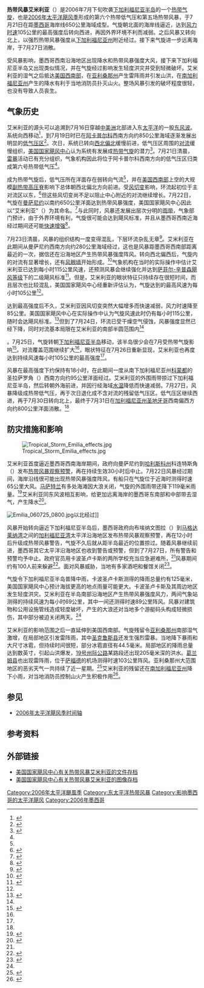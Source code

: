 {{noteTA
|G1 = USState
}}
{{Infobox Hurricane
| Name = 热带风暴艾米利亚
| Type = 热带风暴
| Year = 2006
| Basin = EPac
| Formed = 2006年7月21日
| Dissipated = 2006年7月28日
| 1-min winds = 55
| Pressure = 990
| Image location = TS Emilia 2006.jpg
| Image name = 接近最高强度的热带风暴艾米利亚
| Damages = 很少
| Fatalities = 无报道
| Areas = [[墨西哥|墨西哥]]西部和西南部、[[下加利福尼亚半岛|下加利福尼亚半岛]]、[[美国西南部|美国西南部]]
| Hurricane season = [[2006年太平洋飓风季|2006年太平洋飓风季]]
}}

'''热带风暴艾米利亚'''（{{lang-en|Tropical Storm Emilia}}）是2006年7月下旬吹袭[[下加利福尼亚半岛|下加利福尼亚半岛]]的一个[[热带气旋|热带气旋]]，也是[[2006年太平洋飓风季|2006年太平洋飓风季]]形成的第六个热带低气压和第五场热带风暴，于7月21日在距[[墨西哥|墨西哥]]海岸线650公里海域成型。气旋朝北面的海岸线逼近，达到[[最大持续风速|风力时速]]105公里的最高强度后转向西进，再因外界环境不利而减弱。之后风暴又转向北上，以强烈热带风暴强度从[[下加利福尼亚州|下加利福尼亚州]]附近经过。接下来气旋进一步远离海岸，于7月27日消散。

受风暴影响，墨西哥西南沿海地区出现降水和热带风暴强度大风，接下来下加利福尼亚半岛又出现类似情况，并在气旋经过影响发生轻度洪灾并受到轻微破坏。艾米利亚的湿气之后抵达[[美国西南部|美国西南部]]，在[[亚利桑那州|亚利桑那州]]产生雷阵雨并引发山洪，在[[南加利福尼亚州|南加利福尼亚州]]产生的降水有利于当地消防员扑灭山火。整场风暴引发的破坏程度很轻，也没有导致人员丧生。

== 气象历史 ==
{{storm path|Emilia 2006 track.png}}
艾米利亚的源头可以追溯到7月16日穿越[[中美洲|中美洲]]北部进入东[[太平洋|太平洋]]的一股[[东风波|东风波]]。系统向西移动<ref name="tcr">{{cite report | author = Stacy R. Stewart | date = 2006-12-11 | title = Tropical Storm Emilia Tropical Cyclone Report | publisher = [[美国国家海洋和大气管理局|National Oceanic and Atmospheric Administration]] | work = [[国家飓风中心|National Hurricane Center]] | accessdate = 2016-07-21 | url = http://www.nhc.noaa.gov/data/tcr/EP062006_Emilia.pdf | archiveurl = https://web.archive.org/web/20151002014354/http://www.nhc.noaa.gov/data/tcr/EP062006_Emilia.pdf | deadurl = no | format = [[便携式文档格式|PDF]] | location = [[迈阿密|Miami]], [[佛罗里达州|Florida]] | archivedate = 2015-10-02 }}</ref>，到7月19日时已在[[阿卡普尔科|阿卡普尔科]]西南方向约850公里海域逐渐发展出明显的[[低气压|低气压区]]<ref>{{cite report | author1 = Brown | author2 = Stewart | date = 2006-07-19 | title = Tropical Weather Outlook | publisher = National Oceanic and Atmospheric Administration | work = National Hurricane Center | accessdate = 2016-07-21 | location = Miami, Florida | url = http://www.nhc.noaa.gov/archive/text/TWOEP/2006/TWOEP.200607191612.txt | archivedate = 2016-07-21 | archiveurl = https://web.archive.org/web/20160721133019/http://www.nhc.noaa.gov/archive/text/TWOEP/2006/TWOEP.200607191612.txt | deadurl = no | format = [[文本文件|TXT]] }}</ref>。次日，系统已转向[[罗盘方位|西北偏北]]缓慢前进，低气压区周围的[[对流|对流]]缓慢组织，[[国家飓风中心|美国国家飓风中心]]认为系统有发展成[[热带气旋|热带气旋]]的潜力<ref>{{cite report | author1 = Mainelli | author2 = Beven | date = 2006-07-20 | title = Tropical Weather Outlook | publisher = National Oceanic and Atmospheric Administration | work = National Hurricane Center | accessdate = 2016-07-21 | url = http://www.nhc.noaa.gov/archive/text/TWOEP/2006/TWOEP.200607200428.txt | archivedate = 2016-07-21 | deadurl = no | location = Miami, Florida | format = TXT | archiveurl = https://web.archive.org/web/20160721133419/http://www.nhc.noaa.gov/archive/text/TWOEP/2006/TWOEP.200607200428.txt }}</ref>。7月21日清晨，[[雷暴|雷暴]]活动已有充分组织，气象机构因此将位于阿卡普尔科西南方向的低气压区归类成第六{{lang|en|E}}号热带低气压<ref name="tcr" />。

成为热带气旋后，低气压所在洋面存在弱转向气流<ref name="disc1" />，并在[[美国西南部|美国西南部]]上空的大规模[[副热带高压脊|副热带高压脊]]影响下总体朝西北偏北方向前进。受[[风切变|风切变]]影响，环流起初位于主对流区以东，<ref name="disc1">{{cite report | author = Avila | date = 2006-07-21 | title = Tropical Depression Six-E Discussion Three | publisher = National Oceanic and Atmospheric Administration | work = National Hurricane Center | accessdate = 2016-07-21 | deadurl = no | archiveurl = https://web.archive.org/web/20160303181307/http://www.nhc.noaa.gov/archive/2006/ep06/ep062006.discus.001.shtml | url = http://www.nhc.noaa.gov/archive/2006/ep06/ep062006.discus.001.shtml? | archivedate = 2016-03-03 | location = Miami, Florida }}</ref>但这些风切变尚不足以阻止中心附近的对流继续增长。7月22日，气旋在[[曼萨尼约|曼萨尼约]]以南约650公里洋面达到热带风暴强度，美国国家飓风中心因此以“艾米利亚”（{{lang|en|Emilia}}）为其命名。<ref>{{cite report | author = Avila | date = 2006-07-22 | title = Tropical Storm Emilia Discussion Four | publisher = National Oceanic and Atmospheric Administration | location = Miami, Florida | work = National Hurricane Center | accessdate = 2016-07-21 | archiveurl = https://web.archive.org/web/20160303175618/http://www.nhc.noaa.gov/archive/2006/ep06/ep062006.discus.004.shtml | url = http://www.nhc.noaa.gov/archive/2006/ep06/ep062006.discus.004.shtml? | archivedate = 2016-03-03 | deadurl = no }}</ref>与此同时，风暴还发展出层次分明的[[雨带|雨带]]，气象部门预计，由于外界环境有利，气旋很可能会达到飓风标准，并且从墨西哥西南近海经过期间还可能[[快速增强|快速增强]]<ref>{{cite report | author = Stewart | date = 2006-07-22 | title = Tropical Storm Emilia Discussion Six | publisher = National Oceanic and Atmospheric Administration | location = Miami, Florida | work = National Hurricane Center | url = http://www.nhc.noaa.gov/archive/2006/ep06/ep062006.discus.006.shtml? | archiveurl = https://web.archive.org/web/20160303165125/http://www.nhc.noaa.gov/archive/2006/ep06/ep062006.discus.006.shtml | deadurl = no | accessdate = 2016-07-21 | archivedate = 2016-03-03 }}</ref>。

7月23日清晨，风暴的组织结构一度变得混乱，下层环流杂乱无章<ref>{{cite report | author = Pasch | date = 2006-07-22 | title = Tropical Storm Emilia Discussion Eight | publisher = National Oceanic and Atmospheric Administration | location = Miami, Florida | work = National Hurricane Center | archiveurl = https://web.archive.org/web/20151002120404/http://www.nhc.noaa.gov/archive/2006/ep06/ep062006.discus.008.shtml | deadurl = no | archivedate = 2015-10-02 | accessdate = 2016-07-21 | url = http://www.nhc.noaa.gov/archive/2006/ep06/ep062006.discus.008.shtml? }}</ref>。艾米利亚在此期间从曼萨尼约西南方向约280公里海域经过，这也是风暴距墨西哥西南部距离最近的一次，据信还在沿海地区产生热带风暴强度阵风。转向西北偏西后，气旋内的对流有显著增长，还有[[风眼|风眼墙]]开始形成。<ref>{{cite report | author = Stewart | date = 2006-07-22 | title = Tropical Storm Emilia Discussion Nine | publisher = National Oceanic and Atmospheric Administration | location = Miami, Florida | work = National Hurricane Center | accessdate = 2016-07-21 | url = http://www.nhc.noaa.gov/archive/2006/ep06/ep062006.discus.009.shtml? | archivedate = 2016-03-06 | deadurl = no | archiveurl = https://web.archive.org/web/20160306132747/http://www.nhc.noaa.gov/archive/2006/ep06/ep062006.discus.009.shtml }}</ref>气象机构在当时的实际操作中估计艾米利亚已达到每小时115公里风速，还预测风暴会继续强化并达到[[萨菲尔-辛普森飓风等级|萨菲尔-辛普森飓风等级]]下的二级飓风标准<ref>{{cite report | author = Stewart | date = 2006-07-22 | title = Tropical Storm Emilia Discussion Ten | publisher = National Oceanic and Atmospheric Administration | location = Miami, Florida | work = National Hurricane Center | accessdate = 2016-07-21 | url = http://www.nhc.noaa.gov/archive/2006/ep06/ep062006.discus.010.shtml? | archivedate = 2016-03-03 | deadurl = no | archiveurl = https://web.archive.org/web/20160303203425/http://www.nhc.noaa.gov/archive/2006/ep06/ep062006.discus.010.shtml }}</ref>。但是，艾米利亚的眼状特征只持续存在很短时间，而且层次也比较混乱，美国国家飓风中心经重新评估认为，气旋达到的最高风速为每小时105公里<ref name="tcr" />。

达到最高强度后不久，艾米利亚因风切变突然大幅增多而快速减弱，风力时速降至85公里。美国国家飓风中心在实际操作中认为气旋风速此时仍有每小时115公里，随时会达飓风标准。<ref>{{cite report | author1 = Rhome | author2 = Pasch | date = 2006-07-24 | title = Tropical Storm Emilia Discussion Twelve | publisher = National Oceanic and Atmospheric Administration | location = Miami, Florida | work = National Hurricane Center | accessdate = 2016-07-21 | archiveurl = https://web.archive.org/web/20160307161043/http://www.nhc.noaa.gov/archive/2006/ep06/ep062006.discus.012.shtml | url = http://www.nhc.noaa.gov/archive/2006/ep06/ep062006.discus.012.shtml? | archivedate = 2016-03-07 | deadurl = no }}</ref>但到了7月24日，环流已受干燥空气侵蚀，风暴强度显然已经下降，同时对流基本局限在艾米利亚的南部半圆范围内<ref name="Rhome/Pasch">{{cite report | author1 = Rhome | author2 = Pasch | date = 2006-07-24 | title = Tropical Storm Emilia Discussion Twelve | publisher = National Oceanic and Atmospheric Administration | location = Miami, Florida | archiveurl = https://web.archive.org/web/20160303191235/http://www.nhc.noaa.gov/archive/2006/ep06/ep062006.discus.014.shtml | work = National Hurricane Center | url = http://www.nhc.noaa.gov/archive/2006/ep06/ep062006.discus.014.shtml? | deadurl = no | accessdate = 2016-07-21 | archivedate = 2016-03-03 }}</ref>。7月25日，气旋转朝[[下加利福尼亚半岛|下加利福尼亚半岛]]移动，该半岛很少会在7月受热带气旋影响<ref>{{cite report | author1 = Blake | author2 = Franklin | date = 2006-07-21 | title = Tropical Depression Six-E Discussion Three | publisher = National Oceanic and Atmospheric Administration | location = Miami, Florida | work = National Hurricane Center | accessdate = 2016-07-21 | url = http://www.nhc.noaa.gov/archive/2006/ep06/ep062006.discus.003.shtml? | archivedate = 2016-03-03 | archiveurl = https://web.archive.org/web/20160303175502/http://www.nhc.noaa.gov/archive/2006/ep06/ep062006.discus.003.shtml | deadurl = no }}</ref>。对流覆盖范围继续扩大<ref name="Rhome/Pasch" />，眼状特征在7月26日重新显现，艾米利亚也再度达到持续风速每小时105公里的最高强度<ref name="tcr" />。

风暴在最高强度下约保持有18小时，在此期间一度从南下加利福尼亚州[[科蒙都|科蒙都]]的圣拉萨罗角（{{lang|en|Cabo San Lazaro}}）西南方向约95公里洋面经过。艾米利亚的外围雨带掠过下加利福尼亚半岛，然后转朝外海前进，并因行经海域[[海面温度|水温]]降低而快速减弱。7月27日，风暴降级成热带低气压，再于次日退化成不含对流的残留低气压区。低气压区继续西进，再于7月30日转向北上，最终于7月31日在[[加利福尼亚州|加利福尼亚州]][[圣地亚哥_(加利福尼亚州)|圣地牙哥]]西南偏西方向约800公里洋面消散。<ref name="tcr" />

== 防灾措施和影响 ==
[[File:Tropical_Storm_Emilia_effects.jpg|left]]

艾米利亚首度逼近墨西哥西南海岸期间，政府向曼萨尼约到[[哈利斯科州|哈利斯科州]]科连特斯角（{{lang|en|Cabo Corrientes}}）发布[[热带气旋警告|热带风暴观察预警]]，再在持续生效30小时后中止。7月22日风暴经过期间，海岸沿线很可能出现热带风暴强度阵风，有船只在气旋位于近海时测得时速65公里大风。[[马萨特兰|马萨特兰]]有多处海滩因大浪关闭，气旋的外围雨带还降下119毫米雨量。<ref name="efe727">{{cite news | author = EFE | date = 2006-07-27 | title = 'Emilia' se convierte en depresión tropical alejada costas México}}</ref>艾米利亚同东风波相互影响，给更加远离海岸的墨西哥东南部和中部带去湿气，产生降水<ref>{{cite news | author = El Universal | date = 2006-07-23 | title = Provocará la tormenta tropical Emilia más lluvias en el país | accessdate = 2016-07-21 | url = http://archivo.eluniversal.com.mx/notas/364103.html | archivedate = 2016-03-05 | deadurl = no | archiveurl = https://web.archive.org/web/20160305012445/http://archivo.eluniversal.com.mx/notas/364103.html }}</ref>。

[[File:Emilia_060725_0800.jpg|right]]以北经过]]

风暴开始转向逼近下加利福尼亚半岛后，墨西哥政府向布埃纳文图拉（{{lang|en|Buena Vista}}）到[[马格达莱纳湾|马格达莱纳湾]]之间的[[加利福尼亚湾|加利福尼亚湾]]太平洋沿海地区发布热带风暴观察预警，再在12小时后升级成热带风暴警告，气旋不久后就从距半岛最近的位置掠过。随着风暴继续前进，墨西哥其它太平洋沿海地区也收到警告或预警，但到了7月27日，所有警告和预警均予中止。政府官员用卡波圣卢卡斯的两所学校充当应急避难所，<ref name="ap726" />风暴期间约有100人前来躲避<ref>{{cite news | agency = [[美联社|Associated Press]] | date = 2006-07-25 | title = Tropical Storm Emilia dumps rain on southern Baja California peninsula}}</ref>。面对风暴威胁，当地有多家酒吧和餐馆关闭<ref name="ap726">{{cite news | agency = Associated Press | date = 2006-07-26 | title = Tormenta tropical Emilia causa lluvia al norte de México}}</ref>。

气旋令下加利福尼亚半岛普降中雨，卡波圣卢卡斯测得的降雨总量约有125毫米，美国国家飓风中心预计海拔更高的地点雨量可能更大。卡波圣卢卡斯及其周边地区发生轻度洪灾。艾米利亚在半岛南部沿海地区产生热带风暴强度风力，两间气象站测得的持续风速为每小时69公里，其中一间还测得时速89公里阵风。风暴对建筑物和公用设施管线造成轻度破坏，产生的大浪还对当地多个游艇码头构成轻微损伤，其中部分被迫关闭两天。<ref name="tcr" />

艾米利亚的影响范围之后一直延伸到美国西南部。气旋残留令[[亚利桑那州|亚利桑那州]]南部湿气激增，在局部地区引发雷阵雨，其中[[圣克鲁斯县_(亚利桑那州)|圣克鲁斯县]]还发生强烈雷暴。当地降下暴雨和大尺寸冰雹，但持续时间很短，部分冰雹直径有44.5毫米。局部地区的降雨总量达到数英寸，引起山洪爆发，[[19号州际公路|19号州际公路]]某路段还出现205毫米深的洪水。[[葛兰姆县_(亚利桑那州)|葛兰姆县]]也出现雷阵雨，位于[[萨福德_(亚利桑那州)|萨福德]]的机场测得时速103公里阵风。亚利桑那州大范围地区的恶劣天气一共持续了近一星期。<ref>{{cite web | author = Tucson, Arizona National Weather Service | year = 2006 | title = Review of July 25, 2006 Severe thunderstorm and Flash flood event | archiveurl = https://web.archive.org/web/20120306040413/http://www.wrh.noaa.gov/twc/stormreviews/2006July25.php | deadurl = yes | accessdate = 2016-07-21 | url = http://www.wrh.noaa.gov/twc/stormreviews/2006July25.php | archivedate = 2012-03-06 }}</ref>艾米利亚的残留还在[[南加利福尼亚州|南加利福尼亚州]]降下小雨，对当地消防员控制山火产生积极作用<ref>{{cite news | newspaper = San Diego Union Tribune | date = 2006-07-30 | title = Horse fire declared fully contained | archiveurl = https://web.archive.org/web/20121012012341/http://legacy.utsandiego.com/news/metro/20060730-1100-horsefire.html | url = http://legacy.sandiegouniontribune.com/news/metro/20060730-1100-horsefire.html | deadurl = yes | accessdate = 2016-07-21 | archivedate = 2012-10-12 }}</ref>。

== 参见 ==
{{Portal|热带气旋}}
* [[2006年太平洋飓风季时间轴|2006年太平洋飓风季时间轴]]

== 参考资料 ==
{{Reflist|colwidth=30em}}

== 外部链接 ==
* [http://www.nhc.noaa.gov/archive/2006/refresh/EMILIA+shtml/ 美国国家飓风中心有关热带风暴艾米利亚的文件存档] {{Wayback|url=http://www.nhc.noaa.gov/archive/2006/refresh/EMILIA+shtml/ |date=20211008030156 }}
* [http://www.nhc.noaa.gov/archive/2006/EMILIA_graphics.shtml 美国国家飓风中心有关热带风暴艾米利亚的图像存档]{{Wayback|url=http://www.nhc.noaa.gov/archive/2006/EMILIA_graphics.shtml |date=20201028103712 }}
{{clear}}

{{2006 Pacific hurricane season buttons}}

{{DEFAULTSORT:Emilia (2006)}}
{{Good article}}
[[Category:2006年太平洋颶風季|Category:2006年太平洋颶風季]]
[[Category:东太平洋热带风暴|Category:东太平洋热带风暴]]
[[Category:影响墨西哥的太平洋飓风|Category:影响墨西哥的太平洋飓风]]
[[Category:2006年墨西哥|Category:2006年墨西哥]]